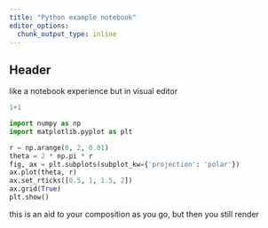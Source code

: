 ```yaml
---
title: "Python example notebook"
editor_options: 
  chunk_output_type: inline
---
```


## Header 

like a notebook experience but in visual editor

```python
1+1
```

```python
import numpy as np
import matplotlib.pyplot as plt

r = np.arange(0, 2, 0.01)
theta = 2 * np.pi * r
fig, ax = plt.subplots(subplot_kw={'projection': 'polar'})
ax.plot(theta, r)
ax.set_rticks([0.5, 1, 1.5, 2])
ax.grid(True)
plt.show()
```

this is an aid to your composition as you go, but then you still render
